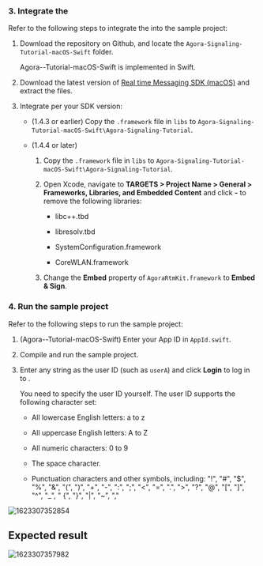 <PlatformWrapper platform="macos">

### 3. Integrate the <Vg k="MESS_SDK" />

Refer to the following steps to integrate the <Vg k="MESS_SDK" /> into the sample project:

1.  Download the [<Vg k="SIG" />](https://github.com/AgoraIO/Signaling) repository on Github, and locate the `Agora-Signaling-Tutorial-macOS-Swift` folder.

    Agora-<Vg k="MESS" />-Tutorial-macOS-Swift is implemented in Swift.

2.  Download the latest version of [Real time Messaging SDK (macOS)](../reference/downloads) and extract the files.

3.  Integrate per your SDK version:

    -   (1.4.3 or earlier) Copy the `.framework` file in `libs` to `Agora-Signaling-Tutorial-macOS-Swift\Agora-Signaling-Tutorial`.

    -   (1.4.4 or later)

        1.  Copy the `.framework` file in `libs` to `Agora-Signaling-Tutorial-macOS-Swift\Agora-Signaling-Tutorial`.

        2.  Open Xcode, navigate to **TARGETS &gt; Project Name &gt; General &gt; Frameworks, Libraries, and Embedded Content** and click **-** to remove the following libraries:

            -   libc++.tbd

            -   libresolv.tbd

            -   SystemConfiguration.framework

            -   CoreWLAN.framework

        3.  Change the **Embed** property of `AgoraRtmKit.framework` to **Embed & Sign**.

### 4. Run the sample project

Refer to the following steps to run the sample project:

1.  (Agora-<Vg k="MESS" />-Tutorial-macOS-Swift) Enter your App ID in `AppId.swift`.

2.  Compile and run the sample project.

3.  Enter any string as the user ID (such as `userA`) and click **Login** to log in to <Vg k="SIG" />.

    You need to specify the user ID yourself. The user ID supports the following character set:

    -   All lowercase English letters: a to z

    -   All uppercase English letters: A to Z

    -   All numeric characters: 0 to 9

    -   The space character.

    -   Punctuation characters and other symbols, including: "!", "#", "$", "%", "&", "(", ")", "+", "-", ":", ";", "&lt;", "=", ".", "&gt;", "?", "@", "[", "]", "^", "_", " {", "}", "\|", "\~", ","

![1623307352854](https://web-cdn.agora.io/docs-files/1623307352854)

## Expected result

![1623307357982](https://web-cdn.agora.io/docs-files/1623307357982)
</PlatformWrapper>

